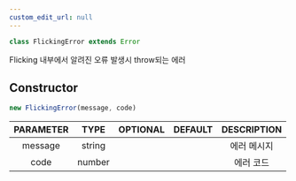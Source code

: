 ```yaml
---
custom_edit_url: null
---
```


```ts
class FlickingError extends Error
```
Flicking 내부에서 알려진 오류 발생시 throw되는 에러

## Constructor
```ts
new FlickingError(message, code)
```
|PARAMETER|TYPE|OPTIONAL|DEFAULT|DESCRIPTION|
|:---:|:---:|:---:|:---:|:---:|
|message|string|||에러 메시지|
|code|number|||에러 코드|

